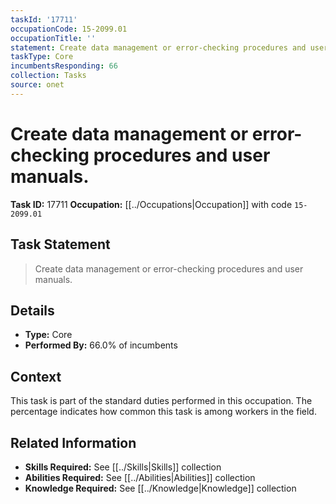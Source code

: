 ```yaml
---
taskId: '17711'
occupationCode: 15-2099.01
occupationTitle: ''
statement: Create data management or error-checking procedures and user manuals.
taskType: Core
incumbentsResponding: 66
collection: Tasks
source: onet
---
```

# Create data management or error-checking procedures and user manuals.

**Task ID:** 17711
**Occupation:** [[../Occupations|Occupation]] with code `15-2099.01`

## Task Statement

> Create data management or error-checking procedures and user manuals.

## Details

- **Type:** Core
- **Performed By:** 66.0% of incumbents

## Context

This task is part of the standard duties performed in this occupation. The percentage indicates how common this task is among workers in the field.

## Related Information

- **Skills Required:** See [[../Skills|Skills]] collection
- **Abilities Required:** See [[../Abilities|Abilities]] collection
- **Knowledge Required:** See [[../Knowledge|Knowledge]] collection

